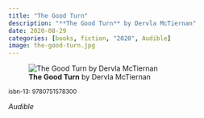 ```yaml
---
title: "The Good Turn"
description: "**The Good Turn** by Dervla McTiernan"
date: 2020-08-29
categories: [books, fiction, "2020", Audible]
image: the-good-turn.jpg
---
```

![**The Good Turn** by Dervla McTiernan](the-good-turn.jpg){fig-align="left"}

<sup>isbn-13: 9780751578300</sup>

*Audible*
